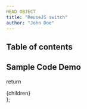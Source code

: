 ```yaml
---
HEAD OBJECT
title: "ReuseJS switch"
author: "John Doe"
---
```



## Table of contents

## Sample Code Demo

<Switch />


  return <div className="prose max-w-full mx-4 pb-10" >{children}</div>
};
